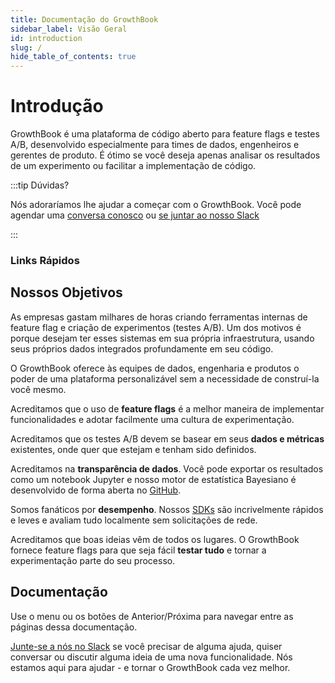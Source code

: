```yaml
---
title: Documentação do GrowthBook
sidebar_label: Visão Geral
id: introduction
slug: /
hide_table_of_contents: true
---
```



# Introdução

GrowthBook é uma plataforma de código aberto para feature flags e testes A/B, desenvolvido especialmente para times de dados, engenheiros e gerentes de produto.
É ótimo se você deseja apenas analisar os resultados de um experimento ou facilitar a implementação de código.

:::tip Dúvidas?

Nós adoraríamos lhe ajudar a começar com o GrowthBook. Você pode agendar uma [conversa conosco](https://calendly.com/growthbook) ou [se juntar ao nosso Slack](https://slack.growthbook.io?ref=docs-home)

:::

### Links Rápidos

<div className="row is-multiline">
    <div className="col col--4">
        <ButtonCard
            to={'/overview'}
            title="Como funciona"
            description="Aprenda o que é o GrowthBook e como ele funciona"
            style={{ height: '100%' }}
            color="default"
        ></ButtonCard>
    </div>
        <div className="col col--4">
            <ButtonCard
                to={'/self-host'}
                title="Hospedagem Própria"
                description="Aprenda utilizar o GrowthBook em sua própria infraestrutura"
                style={{ height: '100%' }}
            ></ButtonCard>
        </div>
    <div className="col col--4">
        <ButtonCard
            to={'/lib'}
            title="Documentação do SDK"
            description="Aprenda sobre os SDKs do GrowthBook"
            style={{ height: '100%' }}
            color="default"
        ></ButtonCard>
    </div>
  <div className="col margin-top--md">
    <ButtonCard
      aLink={true}
      to={'/open-guide-to-ab-testing.v1.0.pdf'}
      title="Obtenha nosso guia gratuito de como obter sucesso com testes A/B"
      description="Este guia descreve tudo o que você precisa saber para escalar a experimentação em sua empresa. Abrange desde conhecimento básico (“o que é um teste A/B?”) até tópicos avançados e erros comuns"
      style={{ height: '100%' }}
      color="default"
    ></ButtonCard>
  </div>
</div>

## Nossos Objetivos

As empresas gastam milhares de horas criando ferramentas internas de feature flag e criação de experimentos (testes A/B).
Um dos motivos é porque desejam ter esses sistemas em sua própria infraestrutura, usando seus próprios dados integrados profundamente em seu código.

O GrowthBook oferece às equipes de dados, engenharia e produtos o poder de uma plataforma personalizável sem a necessidade de construí-la você mesmo.

Acreditamos que o uso de **feature flags** é a melhor maneira de implementar funcionalidades e adotar facilmente uma cultura de experimentação.

Acreditamos que os testes A/B devem se basear em seus **dados e métricas** existentes, onde quer que estejam e tenham sido definidos.

Acreditamos na **transparência de dados**. Você pode exportar os resultados como um notebook Jupyter e nosso motor de estatística Bayesiano é desenvolvido de forma aberta no [GitHub](https://github.com/growthbook/growthbook/tree/main/packages/stats).

Somos fanáticos por **desempenho**. Nossos [SDKs](/lib) são incrivelmente rápidos e leves e avaliam tudo localmente sem solicitações de rede.

Acreditamos que boas ideias vêm de todos os lugares. O GrowthBook fornece feature flags para que seja fácil **testar tudo** e tornar a experimentação parte do seu processo.

## Documentação

Use o menu ou os botões de Anterior/Próxima para navegar entre as páginas dessa documentação.

[Junte-se a nós no Slack](https://slack.growthbook.io?ref=docs-home) se você precisar de alguma ajuda, quiser conversar ou discutir alguma ideia de uma nova funcionalidade. Nós estamos aqui para ajudar - e tornar o GrowthBook cada vez melhor.

